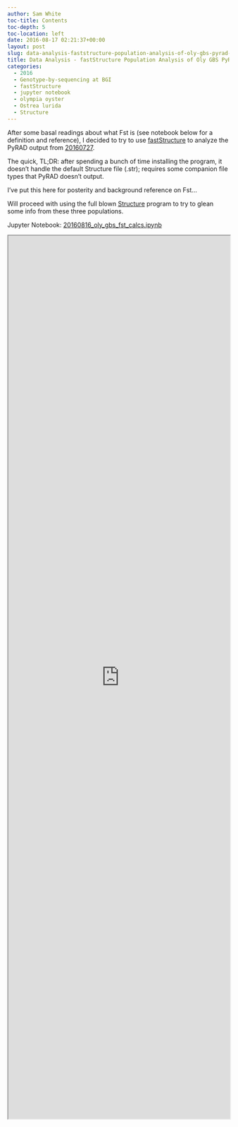 ```yaml
---
author: Sam White
toc-title: Contents
toc-depth: 5
toc-location: left
date: 2016-08-17 02:21:37+00:00
layout: post
slug: data-analysis-faststructure-population-analysis-of-oly-gbs-pyrad-output
title: Data Analysis - fastStructure Population Analysis of Oly GBS PyRAD Output
categories:
  - 2016
  - Genotype-by-sequencing at BGI
  - fastStructure
  - jupyter notebook
  - olympia oyster
  - Ostrea lurida
  - Structure
---
```


After some basal readings about what Fst is (see notebook below for a definition and reference), I decided to try to use [fastStructure](https://rajanil.github.io/fastStructure/) to analyze the PyRAD output from [20160727](https://robertslab.github.io/sams-notebook/posts/2016/2016-07-27-data-analysis-pyrad-analysis-of-olympia-oyster-gbs-data/).

The quick, TL;DR: after spending a bunch of time installing the program, it doesn't handle the default Structure file (.str); requires some companion file types that PyRAD doesn't output.

I've put this here for posterity and background reference on Fst...

Will proceed with using the full blown [Structure](https://pritchardlab.stanford.edu/structure_software/release_versions/v2.3.4/html/install.html) program to try to glean some info from these three populations.



Jupyter Notebook: [20160816_oly_gbs_fst_calcs.ipynb](https://github.com/sr320/LabDocs/blob/master/jupyter_nbs/sam/20160816_oly_gbs_fst_calcs.ipynb)

<iframe src="https://nbviewer.org/github/sr320/LabDocs/blob/master/jupyter_nbs/sam/20160816_oly_gbs_fst_calcs.ipynb" width="100%" height="2000" scrolling="yes"></iframe>


